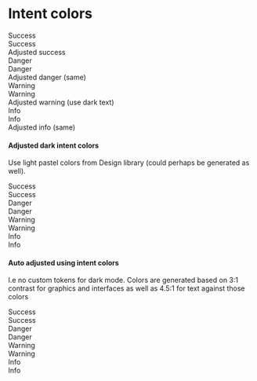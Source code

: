 
<Meta title="CSS/Colors" />

# Intent colors

<div class="text-success mb-4">Success</div>
<div class="bg-success p-3">Success</div>
<div class="bg-success-adjusted p-3 mb-4">Adjusted success</div>
<div class="text-danger mb-4">Danger</div>
<div class="bg-danger p-3">Danger</div>
<div class="bg-danger-adjusted p-3 mb-4">Adjusted danger (same)</div>
<div class="text-warning mb-4">Warning</div>
<div class="bg-warning p-3">Warning</div>
<div class="bg-warning-adjusted p-3 mb-4">Adjusted warning (use dark text)</div>
<div class="text-info mb-4">Info</div>
<div class="bg-info p-3">Info</div>
<div class="bg-info-adjusted p-3">Adjusted info (same)</div>
<h4 class="mb-0">Adjusted dark intent colors</h4>
<p>
  Use light pastel colors from Design library (could perhaps be generated as
  well).
</p>
<div class="p-6 mt-4 dark">
  <div class="text-success mb-4">Success</div>
  <div class="bg-success-adjusted p-3 mb-4">Success</div>
  <div class="text-danger mb-4">Danger</div>
  <div class="bg-danger-adjusted p-3 mb-4">Danger</div>
  <div class="text-warning mb-4">Warning</div>
  <div class="bg-warning-adjusted p-3 mb-4">Warning</div>
  <div class="text-info mb-4">Info</div>
  <div class="bg-info-adjusted p-3">Info</div>
</div>
<h4 class="mb-0">Auto adjusted using intent colors</h4>
<p>
  I.e no custom tokens for dark mode. Colors are generated based on 3:1 contrast
  for graphics and interfaces as well as 4.5:1 for text against those colors
</p>
<div class="p-6 mt-4 dark-auto">
  <div class="text-success mb-4">Success</div>
  <div class="bg-success-adjusted p-3 mb-4">Success</div>
  <div class="text-danger mb-4">Danger</div>
  <div class="bg-danger-adjusted p-3 mb-4">Danger</div>
  <div class="text-warning mb-4">Warning</div>
  <div class="bg-warning-adjusted p-3 mb-4">Warning</div>
  <div class="text-info mb-4">Info</div>
  <div class="bg-info-adjusted p-3">Info</div>
</div>
